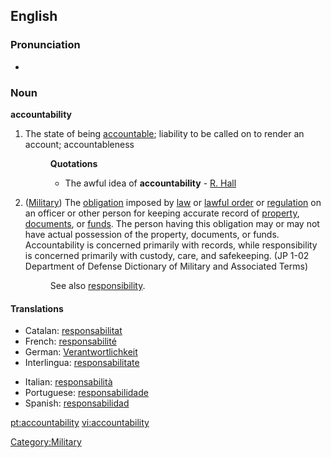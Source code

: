 ==English==
===Pronunciation===
*{{audio|En-ca-accountabilability.ogg|Audio (CA)}}

===Noun===
'''accountability'''

# The state of being [[accountable]]; liability to be called on to render an account; accountableness
#:'''Quotations'''
#:*The awful idea of '''accountability''' - [[R. Hall]]
# ([[Military]]) The [[obligation]] imposed by [[law]] or [[lawful order]] or [[regulation]] on an officer or other person for keeping accurate record of [[property]], [[documents]], or [[funds]]. The person having this obligation may or may not have actual possession of the property, documents, or funds. Accountability is concerned primarily with records, while responsibility is concerned primarily with custody, care, and safekeeping. (JP 1-02 Department of Defense Dictionary of Military and Associated Terms)
#: See also [[responsibility]].

====Translations====
{{top}}
* Catalan: [[responsabilitat]] {{f}}
* French: [[responsabilité]] {{f}}
* German: [[Verantwortlichkeit]]
* Interlingua: [[responsabilitate]]
{{mid}}
* Italian: [[responsabilità]] {{f}}
* Portuguese: [[responsabilidade]] {{f}}
* Spanish: [[responsabilidad]] {{f}}
{{bottom}}
[[Category:Military]]

[[pt:accountability]]
[[vi:accountability]]
